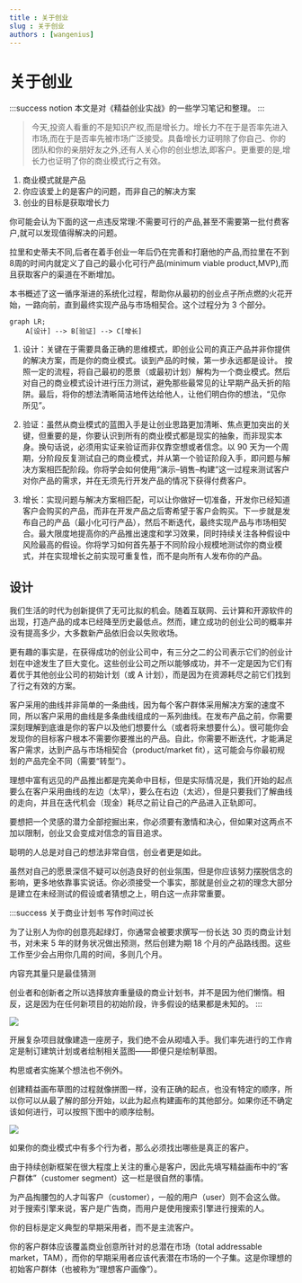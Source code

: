 ```yaml
---
title : 关于创业 
slug : 关于创业
authors : [wangenius]
---
```

# 关于创业

:::success notion
本文是对《精益创业实战》的一些学习笔记和整理。
:::

> 今天,投资人看重的不是知识产权,而是增长力。增长力不在于是否率先进入市场,而在于是否率先被市场广泛接受。具备增长力证明除了你自己、你的团队和你的亲朋好友之外,还有人关心你的创业想法,即客户。更重要的是,增长力也证明了你的商业模式行之有效。

1. 商业模式就是产品
2. 你应该爱上的是客户的问题，而非自己的解决方案
3. 创业的目标是获取增长力

你可能会认为下面的这一点违反常理:不需要可行的产品,甚至不需要第一批付费客户,就可以发现值得解决的问题。

拉里和史蒂夫不同,后者在着手创业一年后仍在完善和打磨他的产品,而拉里在不到8周的时间内就定义了自己的最小化可行产品(minimum viable product,MVP),而且获取客户的渠道在不断增加。

本书概述了这一循序渐进的系统化过程，帮助你从最初的创业点子所点燃的火花开始，一路向前，直到最终实现产品与市场相契合。这个过程分为 3 个部分。

```mermaid
graph LR;
    A[设计] --> B[验证] --> C[增长]
```

1. 设计：关键在于需要具备正确的思维模式，即创业公司的真正产品并非你提供的解决方案，而是你的商业模式。谈到产品的时候，第一步永远都是设计。
按照一定的流程，将自己最初的愿景（或最初计划）解构为一个商业模式。然后对自己的商业模式设计进行压力测试，避免那些最常见的让早期产品夭折的陷阱。最后，将你的想法清晰简洁地传达给他人，让他们明白你的想法，“见你所见”。

2. 验证：虽然从商业模式的蓝图入手是让创业思路更加清晰、焦点更加突出的关键，但重要的是，你要认识到所有的商业模式都是现实的抽象，而非现实本身。换句话说，必须用实证来验证而非仅靠空想或者信念。以 90 天为一个周期，分阶段反复测试自己的商业模式，并从第一个验证阶段入手，即问题与解决方案相匹配阶段。你将学会如何使用“演示–销售–构建”这一过程来测试客户对你产品的需求，并在无须先行开发产品的情况下获得付费客户。

3. 增长：实现问题与解决方案相匹配，可以让你做好一切准备，开发你已经知道客户会购买的产品，而非在开发产品之后寄希望于客户会购买。下一步就是发布自己的产品（最小化可行产品），然后不断迭代，最终实现产品与市场相契合。最大限度地提高你的产品推出速度和学习效果，同时持续关注各种假设中风险最高的假设。你将学习如何首先基于不同阶段小规模地测试你的商业模式，并在实现增长之前实现可重复性，而不是向所有人发布你的产品。


## 设计

我们生活的时代为创新提供了无可比拟的机会。随着互联网、云计算和开源软件的出现，打造产品的成本已经降至历史最低点。然而，建立成功的创业公司的概率并没有提高多少，大多数新产品依旧会以失败收场。

更有趣的事实是，在获得成功的创业公司中，有三分之二的公司表示它们的创业计划在中途发生了巨大变化。这些创业公司之所以能够成功，并不一定是因为它们有着优于其他创业公司的初始计划（或 A 计划），而是因为在资源耗尽之前它们找到了行之有效的方案。

客户采用的曲线并非简单的一条曲线，因为每个客户群体采用解决方案的速度不同，所以客户采用的曲线是多条曲线组成的一系列曲线。在发布产品之前，你需要深刻理解到底谁是你的客户以及他们想要什么（或者将来想要什么）。很可能你会发现你的目标客户根本不需要你要推出的产品。自此，你需要不断迭代，才能满足客户需求，达到产品与市场相契合（product/market fit），这可能会与你最初规划的产品完全不同（需要“转型”）。

理想中富有远见的产品推出都是完美命中目标，但是实际情况是，我们开始的起点要么在客户采用曲线的左边（太早），要么在右边（太迟），但是只要我们了解曲线的走向，并且在迭代机会（现金）耗尽之前让自己的产品进入正轨即可。

要想把一个灵感的潜力全部挖掘出来，你必须要有激情和决心，但如果对这两点不加以限制，创业又会变成对信念的盲目追求。

聪明的人总是对自己的想法非常自信，创业者更是如此。

虽然对自己的愿景深信不疑可以创造良好的创业氛围，但是你应该努力摆脱信念的影响，更多地依靠事实说话。你必须接受一个事实，那就是创业之初的理念大部分是建立在未经测试的假设或者猜想之上，明白这一点非常重要。

:::success 关于商业计划书
写作时间过长

为了让别人为你的创意亮起绿灯，你通常会被要求撰写一份长达 30 页的商业计划书，对未来 5 年的财务状况做出预测，然后创建为期 18 个月的产品路线图。这些工作至少会占用你几周的时间，多则几个月。


内容充其量只是最佳猜测

创业者和创新者之所以选择放弃重量级的商业计划书，并不是因为他们懒惰。相反，这是因为在任何新项目的初始阶段，许多假设的结果都是未知的。
:::

![](/res/013.jpg)

开展复杂项目就像建造一座房子，我们绝不会从砌墙入手。我们率先进行的工作肯定是制订建筑计划或者绘制相关蓝图——即便只是绘制草图。

构思或者实施某个想法也不例外。

创建精益画布草图的过程就像拼图一样，没有正确的起点，也没有特定的顺序，所以你可以从最了解的部分开始，以此为起点构建画布的其他部分。如果你还不确定该如何进行，可以按照下图中的顺序绘制。

![](/res/016.jpg)

如果你的商业模式中有多个行为者，那么必须找出哪些是真正的客户。

由于持续创新框架在很大程度上关注的重心是客户，因此先填写精益画布中的“客户群体”（customer segment）这一栏是很自然的事情。

为产品掏腰包的人才叫客户（customer），一般的用户（user）则不会这么做。对于搜索引擎来说，客户是广告商，而用户是使用搜索引擎进行搜索的人。

你的目标是定义典型的早期采用者，而不是主流客户。

你的客户群体应该覆盖商业创意所针对的总潜在市场（total addressable market，TAM），而你的早期采用者应该代表潜在市场的一个子集。这是你理想的初始客户群体（也被称为“理想客户画像”）。

